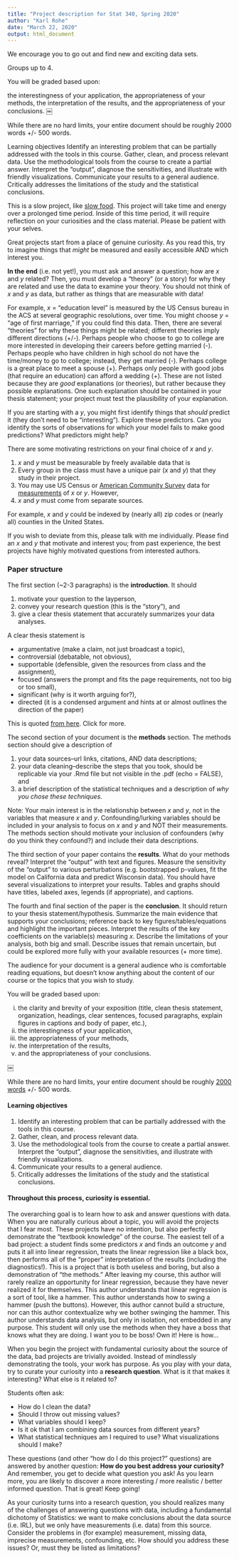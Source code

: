 ```yaml
---
title: "Project description for Stat 340, Spring 2020"
author: "Karl Rohe"
date: "March 22, 2020"
output: html_document
---
```


We encourage you to go out and find new and exciting data sets.  

Groups up to 4.  


  
  
You will be graded based upon:


  
  
the interestingness of your application,
the appropriateness of your methods,
the interpretation of the results,
and the appropriateness of your conclusions.
￼

While there are no hard limits, your entire document should be roughly 2000 words +/- 500 words.

Learning objectives
Identify an interesting problem that can be partially addressed with the tools in this course.
Gather, clean, and process relevant data.
Use the methodological tools from the course to create a partial answer. Interpret the “output”, diagnose the sensitivities, and illustrate with friendly visualizations.
Communicate your results to a general audience.
Critically addresses the limitations of the study and the statistical conclusions.









This is a slow project, like [slow food](https://en.wikipedia.org/wiki/Slow_Food).  This project will take time and energy over a prolonged time period.  Inside of this time period, it will require reflection on your curiosities and the class material.  Please be patient with your selves. 

Great projects start from a place of genuine curiosity.  As you read this, try to imagine things that *might* be measured and easily accessible AND which interest you.

**In the end** (i.e. not yet!), you must ask and answer a question; how are $x$ and $y$ related?  Then, you must develop a "theory" (or a story) for why they are related and use the data to examine your theory.  You should not think of $x$ and $y$ as data, but rather as things that are measurable with data! 

For example, $x$ = "education level" is measured by the US Census bureau in the ACS at several geographic resolutions, over time.  You might choose $y$ = "age of first marriage," if you could find this data.  Then, there are several "theories" for why these things might be related; different theories imply different directions (+/-).  Perhaps people who choose to go to college are more interested in developing their careers before getting married (-).  Perhaps people who have children in high school do not have the time/money to go to college; instead, they get married (-).  Perhaps college is a great place to meet a spouse (+).  Perhaps only people with good jobs (that require an education) can afford a wedding (+).  These are not listed because they are *good* explanations (or theories), but rather because they possible explanations.  One such explanation should be contained in your thesis statement; your project must test the plausibility of your explanation. 

If you are starting with a $y$, you might first identify things that *should* predict it (they don't need to be "interesting").   Explore these predictors.  Can you identify the sorts of observations for which your model fails to make good predictions?  What predictors might help?  

There are some motivating restrictions on your final choice of $x$ and $y$. 

1)   $x$ and $y$ must be measurable by freely available data that is    
3)   Every group in the class must have a unique pair ($x$ and $y$) that they study in their project.   
4)   You may use US Census or [American Community Survey](https://en.wikipedia.org/wiki/American_Community_Survey) data for [measurements](https://cran.r-project.org/web/packages/acs/index.html) of $x$ or $y$.  However, 
4)   $x$ and $y$ must come from separate sources.

For example, $x$ and $y$ could be indexed by (nearly all) zip codes or (nearly all) counties in the United States.  


If you wish to deviate from this, please talk with me individually. Please find an $x$ and $y$ that motivate and interest you; from past experience, the best projects have highly motivated questions from interested authors. 




### Paper structure

The first section (~2-3 paragraphs) is the **introduction**.  It should 

1)   motivate your question to the layperson,
2)   convey your research question (this is the "story"), and
2)   give a clear thesis statement that accurately summarizes your data analyses. 

A clear thesis statement is   

-   argumentative (make a claim, not just broadcast a topic),   
-   controversial (debatable, not obvious),   
-   supportable (defensible, given the resources from class and the assignment),   
-   focused (answers the prompt and fits the page requirements, not too big or too small),   
-   significant (why is it worth arguing for?),   
-   directed (it is a condensed argument and hints at or almost outlines the direction of the paper)

This is quoted [from here](https://www.vanderbilt.edu/writing/wp-content/uploads/sites/164/2016/10/Thesis-Statements-Script-2016.pdf). Click for more.  

The second section of your document is the **methods** section.  The methods section should give a description of 

1)   your data sources--url links, citations, AND data descriptions;
2)   your data cleaning--describe the steps that you took, should be replicable via your .Rmd file but not visible in the .pdf (echo = FALSE), and
3)   a brief description of the statistical techniques and a description of *why you chose these techniques.*

Note: Your main interest is in the relationship between $x$ and $y$, not in the variables that measure $x$ and $y$.  Confounding/lurking variables should be included in your analysis to focus on $x$ and $y$ and NOT their measurements.  The methods section should motivate your inclusion of confounders (why do you think they confound?) and include their data descriptions.

The third section of your paper contains the **results**.  What do your methods reveal?  Interpret the "output" with text and figures. Measure the sensitivity of the "output" to various perturbations (e.g. bootstrapped p-values, fit the model on California data and predict Wisconsin data).    You should have several visualizations to interpret your results.  Tables and graphs should have titles, labeled axes, legends (if appropriate), and captions.  


The fourth and final section of the paper is the **conclusion**.  It should return to your thesis statement/hypothesis.  Summarize the main evidence that supports your conclusions; reference back to key figures/tables/equations and highlight the important pieces. Interpret the results of the key coefficients on the variable(s) measuring $x$.  Describe the limitations of your analysis, both big and small.  Describe issues that remain uncertain, but could be explored more fully with your available resources (+ more time).  

The audience for your document is a general audience who is comfortable reading equations, but doesn't know anything about the content of our course or the topics that you wish to study.

You will be graded based upon:   

i)   the clarity and brevity of your exposition (title, clean thesis statement, organization, headings, clear sentences, focused paragraphs, explain figures in captions and body of paper, etc.),  
ii) the interestingness of your application,
ii)   the appropriateness of your methods, 
iii)   the interpretation of the results, 
iv)    and the appropriateness of your conclusions. 


￼


While there are no hard limits, your entire document should be roughly [2000 words](http://wordcounttools.com) +/- 500 words.



#### Learning objectives   

1)   Identify an interesting problem that can be partially addressed with the tools in this course. 
2)   Gather, clean, and process relevant data. 
4)   Use the methodological tools from the course to create a partial answer.  Interpret the "output", diagnose the sensitivities, and illustrate with friendly visualizations.
2)   Communicate your results to a general audience.
4)   Critically addresses the limitations of the study and the statistical conclusions.



####  Throughout this process, curiosity is essential.

The overarching goal is to learn how to ask and answer questions with data. When you are naturally curious about a topic, you will avoid the projects that I fear most. These projects have no intention, but also perfectly demonstrate the "textbook knowledge" of the course.  The easiest tell of a bad project:  a student finds some predictors $x$ and finds an outcome $y$ and puts it all into linear regression, treats the linear regression like a black box, then performs all of the "proper" interpretation of the results (including the diagnostics!).  This is a project that is both useless and boring, but also a demonstration of "the methods." After leaving my course, this author will rarely realize an opportunity for linear regression, because they have never realized it for themselves.  This author understands that linear regression is a sort of tool, like a hammer. This author understands how to swing a hammer (push the buttons). However, this author cannot build a structure, nor can this author contextualize why we bother swinging the hammer. This author understands data analysis, but only in isolation, not embedded in any purpose. This student will only use the methods when they have a boss that knows what they are doing.  I want you to be boss!  Own it!  Here is how...

When you begin the project with fundamental curiosity about the source of the data, bad projects are trivially avoided.  Instead of mindlessly demonstrating the tools, your work has purpose.  As you play with your data, try to curate your curiosity into a **research question**.  What is it that makes it interesting?  What else is it related to?  

Students often ask:  

- How do I clean the data?   
- Should I throw out missing values?    
- What variables should I keep?    
- Is it ok that I am combining data sources from different years?     
- What statistical techniques am I required to use? What visualizations should I make?

These questions (and other "how do I do this project?" questions) are answered by another question:  **How do you best address your curiosity?**  And remember, you get to decide what question you ask!  As you learn more, you are likely to discover a more interesting / more realistic / better informed question.  That is great!  Keep going!

As your curiosity turns into a research question,  you should realizes many of the challenges of answering questions with data, including a fundamental dichotomy of Statistics: we want to make conclusions about the data source (i.e. IRL), but we only have measurements (i.e. data) from this source.  Consider the problems in (for example) measurement, missing data, imprecise measurements, confounding, etc.  How should you address these issues?  Or, must they be listed as limitations?  
